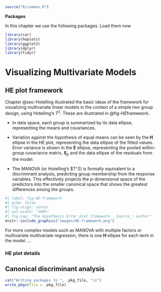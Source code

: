 ```r
source("R/common.R")
```

**Packages**

In this chapter we use the following packages. Load them now
```r
library(car)
library(heplots)
library(ggplot2)
library(dplyr)
library(tidyr)
```

# Visualizing Multivariate Models

## HE plot framework

Chapter @sec-Hotelling illustrated the basic ideas of the framework for visualizing multivariate
linear models in the context of a simple two group design, using Hotelling's $T^2$.  These are illustrated in @fig-HEframework.

* In data space, each group is summarized by its data ellipse, representing the means and covariances.

* Variation against the hypothesis of equal means can be seen by the $\mathbf{H}$ ellipse in the HE plot, representing the data ellipse of the fitted values. Error variance is shown in the $\mathbf{E}$ ellipse,
representing the pooled within-group covariance matrix, $\mathbf{S}_p$ and the data ellipse of the residuals from the model.

* The MANOVA (or Hotelling's $T^2) is formally equivalent to a discriminant analysis, predicting
group membership from the response variables. This effectively projects the $p$-dimensional
space of the predictors into the smaller canonical space that shows the greatest differences among
the groups.

```r
#| label: fig-HE-framework
#| echo: false
#| fig-align: center
#| out-width: "100%"
#| fig-cap: "The Hypothesis Error plot framework. _Source_: author"
knitr::include_graphics("images/HE-framework.png")
```

For more complex models such as MANOVA with multiple factors or multivariate multivariate regression,
there is one $\mathbf{H}$ ellipse for each term in the model. ...

### HE plot details


## Canonical discriminant analysis

```r
cat("Writing packages to ", .pkg_file, "\n")
write_pkgs(file = .pkg_file)
```
